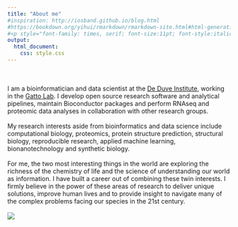 ```yaml
---
title: "About me"
#inspiration: http://iosband.github.io/blog.html
#https://bookdown.org/yihui/rmarkdown/rmarkdown-site.html#html-generation
#<p style="font-family: times, serif; font-size:11pt; font-style:italic">
output:
  html_document:
    css: style.css
---
```

<br/>
<br/>
I am a bioinformatician and data scientist at the [De Duve Institute](http://www.deduveinstitute.be/),
working in the [Gatto Lab](http://www.deduveinstitute.be/computational-biology).
I develop open source research software and analytical pipelines, maintain
Bioconductor packages and perform RNAseq and proteomic data analyses in 
collaboration with other research groups.
<br/>
<br/>
My research interests aside from bioinformatics and data science include
computational biology, proteomics, protein structure prediction, structural
biology, reproducible research, applied machine learning, bionanotechnology and 
synthetic biology.
<br/>
<br/>
For me, the two most interesting things in the world are exploring the richness
of the chemistry of life and the science of understanding our world as
information. I have built a career out of combining these twin interests. I
firmly believe in the power of these areas of research to deliver unique
solutions, improve human lives and to provide insight to navigate many of
the complex problems facing our species in the 21st century.
<br/>
<br/>
![](./me_image.jpeg)

